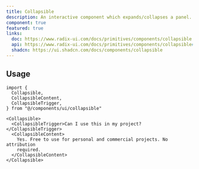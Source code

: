 ```yaml
---
title: Collapsible
description: An interactive component which expands/collapses a panel.
component: true
featured: true
links:
  doc: https://www.radix-ui.com/docs/primitives/components/collapsible
  api: https://www.radix-ui.com/docs/primitives/components/collapsible#api-reference
  shadcn: https://ui.shadcn.com/docs/components/collapsible
---
```


<ComponentPreview name="collapsible-demo" />

## Usage

```tsx
import {
  Collapsible,
  CollapsibleContent,
  CollapsibleTrigger,
} from "@/components/ui/collapsible"
```

```tsx
<Collapsible>
  <CollapsibleTrigger>Can I use this in my project?</CollapsibleTrigger>
  <CollapsibleContent>
    Yes. Free to use for personal and commercial projects. No attribution
    required.
  </CollapsibleContent>
</Collapsible>
```
